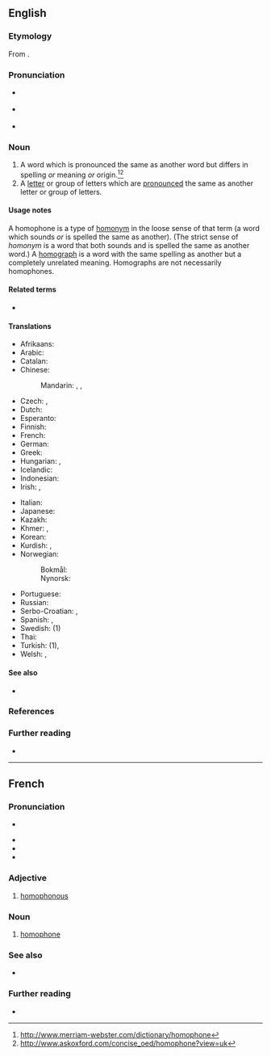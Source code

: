 ==English==

===Etymology===
From {{confix|en|homo|phone}}.

===Pronunciation===
* {{a|RP}} {{IPA|en|/ˈhɒməfəʊ̯n/|/ˈhəʊməfəʊ̯n/}}
* {{a|US}} {{IPA|en|/ˈhɑːməfoʊ̯n/|/ˈhoʊməfoʊ̯n/}}
* {{audio|en|en-us-homophone.ogg|Audio (US)}}

===Noun===
{{examples|* {{m|en|carat}} and {{m|en|caret}}
* {{m|en|carrot}} and {{m|en|karat}}
}}
{{en-noun}}

# A word which is pronounced the same as another word but differs in spelling ''or'' meaning ''or'' origin.<ref>http://www.merriam-webster.com/dictionary/homophone</ref><ref>http://www.askoxford.com/concise_oed/homophone?view=uk</ref>
# A [[letter]] or group of letters which are [[pronounced]] the same as another letter or group of letters.

====Usage notes====
A homophone is a type of [[homonym]] in the loose sense of that term (a word which sounds ''or'' is spelled the same as another). (The strict sense of ''homonym'' is a word that both sounds and is spelled the same as another word.) A [[homograph]] is a word with the same spelling as another but a completely unrelated meaning. Homographs are not necessarily homophones.

====Related terms====
* {{l|en|homophonous|pos=adjective}}

====Translations====
{{trans-top|words with the same pronunciation}}
* Afrikaans: {{t+|af|homofoon}}
* Arabic: {{t|ar|لَفْظَة مُتَجَانِسَة|f|tr=lafẓa mutajānisa}}
* Catalan: {{t+|ca|homòfon}}
* Chinese:
*: Mandarin: {{t+|cmn|同音詞|sc=Hani}}, {{t+|cmn|同音词|tr=tóngyīncí|sc=Hani}}, {{qualifier|of Chinese characters}} {{t+|cmn|同音字|tr=tóngyīnzì|sc=Hani}}
* Czech: {{t+|cs|homofon|m}}, {{t|cs|homofonum|n}}
* Dutch: {{t+|nl|homofoon|m}}
* Esperanto: {{t|eo|homofono}}
* Finnish: {{t+|fi|homofoni}}
* French: {{t+|fr|homophone|m}}
* German: {{t+|de|Homophon|n}}
* Greek: {{t+|el|ομόφωνος|m}}
* Hungarian: {{t|hu|homofon}} {{q|not infrequently spelled {{m|hu|homofón}}}}, {{t|hu|[[azonos]] [[kiejtésű]], [[de]] [[eltérő]] [[jelentésű]] ([[és]] [[gyakran]] [[eltérő]] [[alakú]]) [[szó]]}}
* Icelandic: {{t|is|samhljóma orð|n-p}}
* Indonesian: {{t+|id|homofon}}
* Irish: {{t|ga|homafón|m}}, {{t|ga|téarma comhfhuaimneach|m}}
{{trans-mid}}
* Italian: {{t|it|omofono|m}}
* Japanese: {{t|ja|同音語|tr=どうおんご, dōongo}}
* Kazakh: {{t|kk|омофон}}
* Khmer: {{t+|km|សូរដូច|tr=soo dooc|sc=Khmr}}, {{t|km|កល្បសព្ទ|sc=Khmr|tr=kɑlpa’sap}}
* Korean: {{t+|ko|동음이의어}}
* Kurdish: {{t+|ku|hevdeng}}, {{t+|ku|homofon}}
* Norwegian:
*: Bokmål: {{t+|nb|homofon|m}}
*: Nynorsk: {{t|nn|homofon|m}}
* Portuguese: {{t+|pt|homófono|m}}
* Russian: {{t+|ru|омофо́н|m}}
* Serbo-Croatian: {{t+|sh|homofon|m}}, {{t+|sh|istozvučnica|f}}
* Spanish: {{t+|es|homófono|m}}, {{t|es|homófona|f}}
* Swedish: {{t+|sv|homofon|c}} (1)
* Thai: {{t+|th|คำพ้องเสียง}}
* Turkish: {{t|tr|sesteş kelime}} (1), {{t+|tr|sesteş}}
* Welsh: {{t|cy|cyfunsain|m}}, {{t|cy|homoffon|m}}
{{trans-bottom}}

====See also====

* {{l|en|Appendix:English dialect-independent homophones}}

{{nyms|en}}

===References===
<references/>

===Further reading===
* {{pedia}}

----

==French==

===Pronunciation===
* {{fr-muteh}} {{fr-IPA}}
* {{audio|fr|LL-Q150 (fra)-DSwissK-homophone.wav|Audio}}
* {{rhymes|fr|ɔn}}
* {{homophones|fr|homophones}}

===Adjective===
{{fr-adj}}

# [[homophonous]]

===Noun===
{{fr-noun|m}}

# [[#English|homophone]]

===See also===
* {{projectlink|wikipedia|Homophone|lang=fr}}

===Further reading===
* {{R:TLFi}}